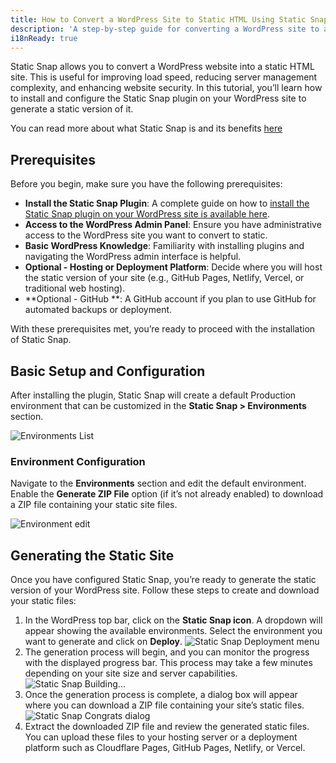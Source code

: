 ```yaml
---
title: How to Convert a WordPress Site to Static HTML Using Static Snap
description: 'A step-by-step guide for converting a WordPress site to a static HTML site using the Static Snap plugin.'
i18nReady: true
---
```




Static Snap allows you to convert a WordPress website into a static HTML site. This is useful for improving load speed, reducing server management complexity, and enhancing website security. In this tutorial, you’ll learn how to install and configure the Static Snap plugin on your WordPress site to generate a static version of it.

You can read more about what Static Snap is and its benefits [here](en/concepts/why-static-snap/)



<Youtube id="pEzR2_oHPQI" />



## Prerequisites

Before you begin, make sure you have the following prerequisites:
- **Install the Static Snap Plugin**: A complete guide on how to [install the Static Snap plugin on your WordPress site is available here](/en/install-and-setup/).
- **Access to the WordPress Admin Panel**: Ensure you have administrative access to the WordPress site you want to convert to static.
- **Basic WordPress Knowledge**: Familiarity with installing plugins and navigating the WordPress admin interface is helpful.
- **Optional - Hosting or Deployment Platform**: Decide where you will host the static version of your site (e.g., GitHub Pages, Netlify, Vercel, or traditional web hosting).
- **Optional - GitHub **: A GitHub account if you plan to use GitHub for automated backups or deployment.

With these prerequisites met, you’re ready to proceed with the installation of Static Snap.



## Basic Setup and Configuration

After installing the plugin, Static Snap will create a default Production environment that can be customized in the **Static Snap > Environments** section.

<Image src={image1} alt="Environments List" width={780} height={520} />


### Environment Configuration

Navigate to the **Environments** section and edit the default environment. Enable the **Generate ZIP File** option (if it’s not already enabled) to download a ZIP file containing your static site files.


<Image src={image2} alt="Environment edit" width={780} height={520} />


## Generating the Static Site

Once you have configured Static Snap, you’re ready to generate the static version of your WordPress site. Follow these steps to create and download your static files:
<Steps>
1. In the WordPress top bar, click on the **Static Snap icon**. A dropdown will appear showing the available environments. Select the environment you want to generate and click on **Deploy**. <Image src={image3} alt="Static Snap Deployment menu" width={780} height={520} />
2. The generation process will begin, and you can monitor the progress with the displayed progress bar. This process may take a few minutes depending on your site size and server capabilities. <Image src={image4} alt="Static Snap Building..." width={780} height={520} />
3. Once the generation process is complete, a dialog box will appear where you can download a ZIP file containing your site’s static files.  <Image src={image5} alt="Static Snap Congrats dialog" width={780} height={520} />
4. Extract the downloaded ZIP file and review the generated static files. You can upload these files to your hosting server or a deployment platform such as Cloudflare Pages, GitHub Pages, Netlify, or Vercel.


</Steps>

